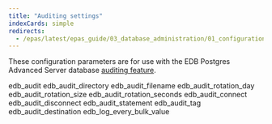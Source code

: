 ```yaml
---
title: "Auditing settings"
indexCards: simple
redirects:
  - /epas/latest/epas_guide/03_database_administration/01_configuration_parameters/03_configuration_parameters_by_functionality/07_auditing_settings/ #generated for docs/epas/reorg-role-use-case-mode
---
```


<div id="auditing_settings" class="registered_link"></div>

These configuration parameters are for use with the EDB Postgres Advanced Server database [auditing feature](/../../../epas_security_guide/05_edb_audit_logging/).

<div class="toctree" maxdepth="3">

edb_audit edb_audit_directory edb_audit_filename edb_audit_rotation_day edb_audit_rotation_size edb_audit_rotation_seconds edb_audit_connect edb_audit_disconnect edb_audit_statement edb_audit_tag edb_audit_destination edb_log_every_bulk_value

</div>
